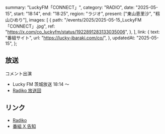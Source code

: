   summary: "LuckyFM「CONNECT」",
  category: "RADIO",
  date: "2025-05-15",
  start: "18:14",
  end: "18:25",
  region: "ラジオ",
  present: ["東山恵里沙", "籾山ひめり"],
  images: [
    {
      path: "/events/2025/2025-05-15_LuckyFM「CONNECT」.jpg",
      ref: "https://x.com/co_luckyfm/status/1922891283133035006",
    },
  ],
  link: {
    text: "番組サイト",
    url: "https://lucky-ibaraki.com/co/",
  },
  updatedAt: "2025-05-15",
};

## 放送

コメント出演

- Lucky FM 茨城放送 18:14 〜
- [Radiko 放送回](https://radiko.jp/share?sid=IBS&t=20250515181400)

## リンク

- [Radiko](https://radiko.jp/share?sid=IBS&t=20250515181400)
- [番組 X 告知](https://x.com/co_luckyfm/status/1922891283133035006)

